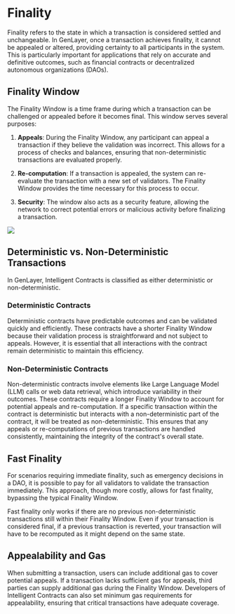 # Finality

Finality refers to the state in which a transaction is considered settled and unchangeable. In GenLayer, once a transaction achieves finality, it cannot be appealed or altered, providing certainty to all participants in the system. This is particularly important for applications that rely on accurate and definitive outcomes, such as financial contracts or decentralized autonomous organizations (DAOs).

## Finality Window

The Finality Window is a time frame during which a transaction can be challenged or appealed before it becomes final. This window serves several purposes:

1. **Appeals**: During the Finality Window, any participant can appeal a transaction if they believe the validation was incorrect. This allows for a process of checks and balances, ensuring that non-deterministic transactions are evaluated properly.

2. **Re-computation**: If a transaction is appealed, the system can re-evaluate the transaction with a new set of validators. The Finality Window provides the time necessary for this process to occur.

3. **Security**: The window also acts as a security feature, allowing the network to correct potential errors or malicious activity before finalizing a transaction.


<Image src="/final.png" width={1000} height={1000} />

## Deterministic vs. Non-Deterministic Transactions

In GenLayer, Intelligent Contracts is classified as either deterministic or non-deterministic.

### Deterministic Contracts
Deterministic contracts have predictable outcomes and can be validated quickly and efficiently. These contracts have a shorter Finality Window because their validation process is straightforward and not subject to appeals. However, it is essential that all interactions with the contract remain deterministic to maintain this efficiency.

### Non-Deterministic Contracts
Non-deterministic contracts involve elements like Large Language Model (LLM) calls or web data retrieval, which introduce variability in their outcomes. These contracts require a longer Finality Window to account for potential appeals and re-computation. If a specific transaction within the contract is deterministic but interacts with a non-deterministic part of the contract, it will be treated as non-deterministic. This ensures that any appeals or re-computations of previous transactions are handled consistently, maintaining the integrity of the contract's overall state.

## Fast Finality

For scenarios requiring immediate finality, such as emergency decisions in a DAO, it is possible to pay for all validators to validate the transaction immediately. This approach, though more costly, allows for fast finality, bypassing the typical Finality Window.


<Callout>
  Fast finality only works if there are no previous non-deterministic transactions still within their Finality Window. Even if your transaction is considered final, if a previous transaction is reverted, your transaction will have to be recomputed as it might depend on the same state.
</Callout>

## Appealability and Gas

When submitting a transaction, users can include additional gas to cover potential appeals. If a transaction lacks sufficient gas for appeals, third parties can supply additional gas during the Finality Window. Developers of Intelligent Contracts can also set minimum gas requirements for appealability, ensuring that critical transactions have adequate coverage.
